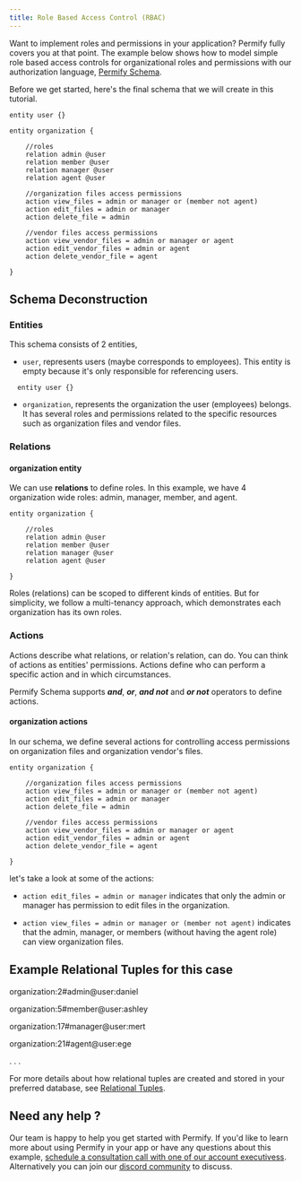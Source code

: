 ```yaml
---
title: Role Based Access Control (RBAC)
---
```


Want to implement roles and permissions in your application? Permify fully covers you at that point. The example below shows how to model simple role based access controls for organizational roles and permissions with our authorization language, [Permify Schema].

[Permify Schema]: ../../getting-started/modeling

Before we get started, here's the final schema that we will create in this tutorial.

```perm
entity user {} 

entity organization {

    //roles 
    relation admin @user    
    relation member @user    
    relation manager @user    
    relation agent @user  

    //organization files access permissions
    action view_files = admin or manager or (member not agent)
    action edit_files = admin or manager
    action delete_file = admin 

    //vendor files access permissions
    action view_vendor_files = admin or manager or agent
    action edit_vendor_files = admin or agent
    action delete_vendor_file = agent

} 
```

## Schema Deconstruction

### Entities

This schema consists of 2 entities, 

- `user`, represents users (maybe corresponds to employees). This entity is empty because it's only responsible for referencing users.

```perm
  entity user {}
```

- `organization`, represents the organization the user (employees) belongs. It has several roles and permissions related to the specific resources such as organization files and vendor files.

### Relations

#### organization entity

We can use **relations** to define roles. In this example, we have 4 organization wide roles: admin, manager, member, and agent. 

```perm
entity organization {

    //roles 
    relation admin @user    
    relation member @user    
    relation manager @user 
    relation agent @user     

}
```

Roles (relations) can be scoped to different kinds of entities. But for simplicity, we follow a multi-tenancy approach, which demonstrates each organization has its own roles.

### Actions

Actions describe what relations, or relation's relation, can do. You can think of actions as entities' permissions. Actions define who can perform a specific action and in which circumstances.

Permify Schema supports ***and***, ***or***, ***and not*** and ***or not*** operators to define actions. 

#### organization actions

In our schema, we define several actions for controlling access permissions on organization files and organization vendor's files.

```perm
entity organization {

    //organization files access permissions
    action view_files = admin or manager or (member not agent)
    action edit_files = admin or manager
    action delete_file = admin 

    //vendor files access permissions
    action view_vendor_files = admin or manager or agent
    action edit_vendor_files = admin or agent
    action delete_vendor_file = agent

} 
```

let's take a look at some of the actions:

- ``action edit_files = admin or manager`` 
indicates that only the admin or manager has permission to edit files in the organization.

- ``action view_files = admin or manager or (member not agent)``
indicates that the admin, manager, or members (without having the agent role) can view organization files.



## Example Relational Tuples for this case

organization:2#admin@user:daniel

organization:5#member@user:ashley

organization:17#manager@user:mert

organization:21#agent@user:ege

.
.
.

For more details about how relational tuples are created and stored in your preferred database, see [Relational Tuples].

[Relational Tuples]: ../getting-started/sync-data

## Need any help ?

Our team is happy to help you get started with Permify. If you'd like to learn more about using Permify in your app or have any questions about this example, [schedule a consultation call with one of our account executivess](https://calendly.com/d/cj79-kyf-b4z). Alternatively you can join our [discord community](https://discord.com/invite/MJbUjwskdH) to discuss.

